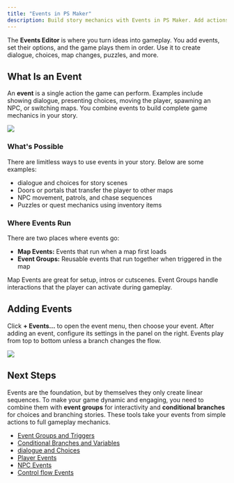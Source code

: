 ```yaml
---
title: "Events in PS Maker"
description: Build story mechanics with Events in PS Maker. Add actions, set triggers, branch choices, and control maps and NPCs with a simple, sequential editor.
---
```


The **Events Editor** is where you turn ideas into gameplay. You add events, set their options, and the game plays them in order. Use it to create dialogue, choices, map changes, puzzles, and more.

## What Is an Event

An **event** is a single action the game can perform. Examples include showing dialogue, presenting choices, moving the player, spawning an NPC, or switching maps. You combine events to build complete game mechanics in your story.

![](../../../assets/docs-images/event-system/image-1.png)

### What's Possible

There are limitless ways to use events in your story. Below are some examples:

- dialogue and choices for story scenes
- Doors or portals that transfer the player to other maps
- NPC movement, patrols, and chase sequences
- Puzzles or quest mechanics using inventory items

### Where Events Run

There are two places where events go:

- **Map Events:** Events that run when a map first loads
- **Event Groups:** Reusable events that run together when triggered in the map

Map Events are great for setup, intros or cutscenes. Event Groups handle interactions that the player can activate during gameplay.

## Adding Events

Click **+ Events…** to open the event menu, then choose your event. After adding an event, configure its settings in the panel on the right. Events play from top to bottom unless a branch changes the flow.

![](../../../assets/docs-images/event-system/image-2.png)

## Next Steps

Events are the foundation, but by themselves they only create linear sequences. To make your game dynamic and engaging, you need to combine them with **event groups** for interactivity and **conditional branches** for choices and branching stories. These tools take your events from simple actions to full gameplay mechanics.

- [Event Groups and Triggers](./event-groups)
- [Conditional Branches and Variables](./conditionals)
- [dialogue and Choices](./dialogue-event)
- [Player Events](./player-events)
- [NPC Events](./npc-events)
- [Control flow Events](./control-flow-events)
